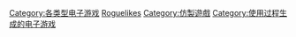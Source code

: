 {{Commons category|Roguelike games}}
{{Cat main|Roguelike}}
[[Category:各类型电子游戏|Category:各类型电子游戏]]
[[Category:電子角色扮演遊戲|Roguelikes]]
[[Category:仿製遊戲|Category:仿製遊戲]]
[[Category:使用过程生成的电子游戏|Category:使用过程生成的电子游戏]]
{{CatAutoTOC}}